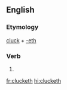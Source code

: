 ==English==

===Etymology===
[[cluck]] + [[-eth]]

===Verb===
{{head|en|verb form}}

# {{en-archaic third-person singular of|cluck}}

[[fr:clucketh]]
[[hi:clucketh]]